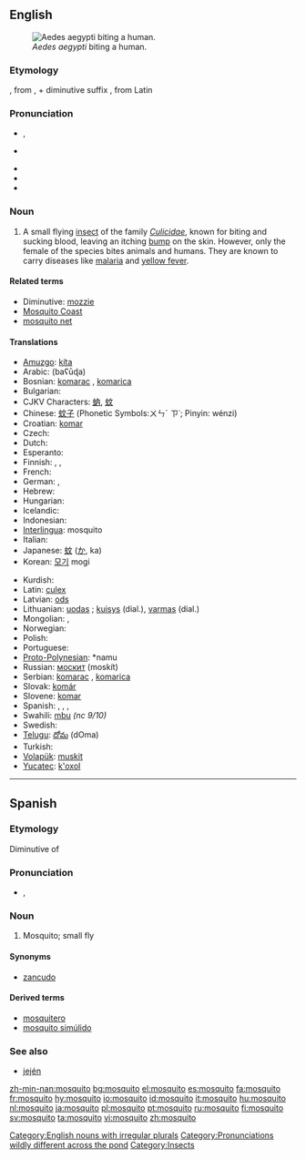 {{see|Mosquito}}
{{wikipedia}}
==English==

[[Image:Aedes_aegypti_biting_human.jpg|thumb|right|''Aedes aegypti'' biting a human.]]

===Etymology===
{{S.}} {{term|mosquito|lang=es||small fly}}, from {{term|mosca|lang=es||fly}}, + diminutive suffix {{term|-ito|lang=es}}, from Latin {{term|musca|lang=la}}

===Pronunciation===
*{{a|RP}} {{IPA|/mɒsˈkiːtəʊ/}}, {{SAMPA|/m@s"ki:t@U/}}
*{{a|US}} {{IPA|/məˈski.toʊ/}}
*{{audio|en-uk-mosquito.ogg|Audio (UK)}}
*{{audio|en-us-mosquito.ogg|Audio (US)}}
*{{rhymes|iːtəʊ}}

===Noun===
{{en-noun|pl2=mosquitoes}}

# A small flying [[insect]] of the family ''[[Culicidae]]'', known for biting and sucking blood, leaving an itching [[bump]] on the skin. However, only the female of the species bites animals and humans. They are known to carry diseases like [[malaria]] and [[yellow fever]].

====Related terms====
*Diminutive: {{qualifier|Australian}} [[mozzie]]
*[[Mosquito Coast]]
*[[mosquito net]]

====Translations====
{{trans-top|small flying insect of the family ''Culcidae'', known for biting and sucking blood}}
*[[Amuzgo]]: [[kíta]]
*Arabic: {{ARchar|[[بعوضة]]}} (baʕūɖa) {{f}}
*Bosnian: [[komarac]] {{m}}, [[komarica]] {{f}}
* Bulgarian: {{t+|bg|комар|m|tr=komar}}
*CJKV Characters: [[蚋]], [[蚊]]
*Chinese: [[蚊子]] (Phonetic Symbols:ㄨㄣˊ ㄗ˙; Pinyin: wénzi)
*Croatian: [[komar]] {{m}}
* Czech: {{t|cs|komár|m}}
* Dutch: {{t+|nl|mug|f}}
* Esperanto: {{t-|eo|kulo|xs=Esperanto}}
* Finnish: {{t+|fi|hyttynen}}, {{t+|fi|sääski}}, {{t+|fi|moskiitto}}
*French: {{t+|fr|moustique|m}}
* German: {{t+|de|Mücke|f}}, {{t+|de|Moskito|m}}
*Hebrew: {{he-translation|יתוש|yatûsh}} {{m}}
* Hungarian: {{t+|hu|szúnyog}}
* Icelandic: {{t|is|moskítófluga|f}}
* Indonesian: {{t+|id|nyamuk|xs=Indonesian}}
*[[Interlingua]]: mosquito
* Italian: {{t+|it|zanzara|f}}
*Japanese: [[蚊]] ([[か]], ka)
*Korean: [[모기]] mogi
{{trans-mid}}
*Kurdish: {{KUchar|[[مێشوله‌]]}}
*Latin: [[culex]] {{m}}
*Latvian: [[ods]] {{g|Latvian}}
*Lithuanian: [[uodas]] {{m}}; [[kuisys]] {{m}} (dial.), [[varmas]] {{m}} (dial.)
* Mongolian: {{t-|mn|шумуул|tr=şumuul|xs=Mongolian}}, {{t-|mn|дэлэнч|tr=delenç|xs=Mongolian}}
* Norwegian: {{t|no|mygg|m}}
* Polish: {{t|pl|komar|m}}
* Portuguese: {{t+|pt|mosquito|m}}
*[[Proto-Polynesian]]: *namu
*Russian: [[москит]] (moskít) {{m}}<!-- was [[комар|кома́р]] {{m}} (komár), but this means gnat, midge -->
*Serbian: [[komarac]] {{m}}, [[komarica]] {{f}}
*Slovak: [[komár#Slovak|komár]] {{m}}
*Slovene: [[komar]] {{m}}
*Spanish: {{t+|es|mosquito|m}}, {{qualifier|Mexico}} {{t|es|mosco|m}}, {{qualifier|Eastern Venezuela}} {{t|es|plaga|f}}, {{qualifier|Central America|Colombia|Mexico|Peru|Venezuelan standard usage}} {{t-|es|zancudo|m}}
*Swahili: [[mbu]] ''(nc 9/10)''
* Swedish: {{t|sv|mygga|c}}
*[[Telugu]]: [[దోమ]] (dOma)
* Turkish: {{t|tr|sivrisinek}}
*[[Volapük]]: [[muskit]]
*[[Yucatec]]: [[k'oxol]]
{{trans-bottom}}

[[Category:English nouns with irregular plurals]]
[[Category:Pronunciations wildly different across the pond]]

----

==Spanish==

===Etymology===
Diminutive of {{term|mosca|lang=es}}

===Pronunciation===
*{{IPA|lang=es|/mos'kito/}}, {{SAMPA|lang=es|/mos'kito/}}

===Noun===
{{es-noun-m}}

# Mosquito; small fly

====Synonyms====
*[[zancudo]] {{m}}

====Derived terms====
*[[mosquitero]]
*[[mosquito simúlido]]

===See also===
*[[jején]] {{m}}

[[Category:Insects]]

[[zh-min-nan:mosquito]]
[[bg:mosquito]]
[[el:mosquito]]
[[es:mosquito]]
[[fa:mosquito]]
[[fr:mosquito]]
[[hy:mosquito]]
[[io:mosquito]]
[[id:mosquito]]
[[it:mosquito]]
[[hu:mosquito]]
[[nl:mosquito]]
[[ja:mosquito]]
[[pl:mosquito]]
[[pt:mosquito]]
[[ru:mosquito]]
[[fi:mosquito]]
[[sv:mosquito]]
[[ta:mosquito]]
[[vi:mosquito]]
[[zh:mosquito]]
